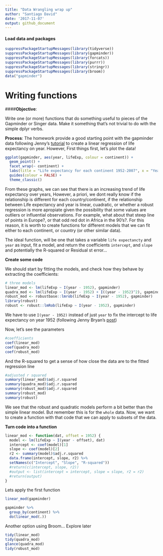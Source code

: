 ```yaml
---
title: "Data Wrangling wrap up"
author: "Santiago David"
date: '2017-11-07'
output: github_document
---
```


#### Load data and packages
```r
suppressPackageStartupMessages(library(tidyverse))
suppressPackageStartupMessages(library(gapminder))
suppressPackageStartupMessages(library(forcats))
suppressPackageStartupMessages(library(purrr))
suppressPackageStartupMessages(library(stringr))
suppressPackageStartupMessages(library(broom))
data("gapminder")
```

# Writing functions

####**Objective**: 

Write one (or more) functions that do something useful to pieces of the Gapminder or Singer data. Make it something that’s not trivial to do with the simple dplyr verbs.

**Process**: The homework provide a good starting point with the gapminder data following Jenny's [tutorial](http://stat545.com/block012_function-regress-lifeexp-on-year.html) to create a linear regression of life expectancy on year. However, 
First things first, let's plot the data!

```r
ggplot(gapminder, aes(year, lifeExp, colour = continent)) +
  geom_point() +
  facet_wrap(~ continent) +
  labs(title = "Life expectancy for each continent 1952-2007", x = "Years", y = "Life Expectancy (years)") +
  guides(colour = FALSE) +
  theme_classic() 
```

From these graphs, we can see that there is an increasing trend of life expectancy over years, However, a priori, we dont really know if the relationship is different for each country/continent, if the relationship between Life expectancy and year is linear, cuadratic, or whether a robust regression is more apropiate given the possibility that some values are outliers or influential observations. For example, what about that steep line of points in Europe?, or that odd red dot in Africa in the 90's?. For this reason, it is worth to create functions for different models that we can fit either to each continent, or country (or other similar data).

The ideal function, will be one that takes a variable `life expectancty` and `year` as input, fit a model, and return the coefficients `intercept`, and `slope` and potentially the R-squared or Residual st error...

**Create some code**

We should start by fitting the models, and check how they behave by extracting the coefficients:

```r
# three models
linear_mod <- lm(lifeExp ~ I(year - 1952), gapminder)
quadra_mod <- lm(lifeExp ~ I(year - 1952) + I((year - 1952)^2), gapminder)
robust_mod <- robustbase::lmrob(lifeExp ~ I(year - 1952), gapminder)
library(robust)
robust <- robust::lmRob(lifeExp ~ I(year - 1952), gapminder)
```

We have to use `I(year - 1952)` instead of just `year` to fix the intercept to life expectancy on year 1952 (following Jenny Bryan's [post](http://stat545.com/block012_function-regress-lifeexp-on-year.html))

Now, let's see the parameters

```r
#coefficients
coef(linear_mod)
coef(quadra_mod)
coef(robust_mod)
```

And the R-squared to get a sense of how close the data are to the fitted regression line
```r
#adjusted r squared
summary(linear_mod)$adj.r.squared
summary(quadra_mod)$adj.r.squared
summary(robust_mod)$adj.r.squared
summary(robust_mod)
summary(robust)
```

We see that the robust and quadratic models perform a bit better than the simple linear model. But remember this is for the `whole` data. Now, we want to create a function with that code that we can apply to subsets of the data.

**Turn code into a function**

```r
linear_mod <- function(dat, offset = 1952) {
  model <- lm(lifeExp ~ I(year - offset), dat)
  intercept <- coef(model)[1]
  slope <- coef(model)[2]
  r2 <- summary(model)$adj.r.squared
  data.frame(intercept, slope, r2) %>% 
  setNames(c("Intercept", "Slope", "R-squared"))
  #return(c(intercept, slope, r2))
  #output <- list(intercept = intercept, slope = slope, r2 = r2)
  #return(output)
}
```

Lets apply the first function
```r
linear_mod(gapminder)
```

```r
gapminder %>% 
  group_by(continent) %>% 
  do(linear_mod(.))
```


Another option using Broom... Explore later

```r
tidy(linear_mod)
tidy(quadra_mod)
glance(quadra_mod)
tidy(robust_mod)
```


